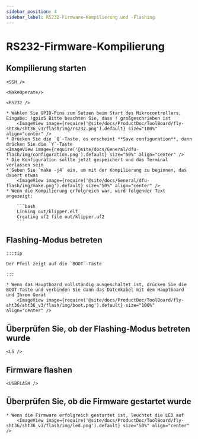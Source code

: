 ```yaml
---
sidebar_position: 4
sidebar_label: RS232-Firmware-Kompilierung und -Flashing
---
```




# RS232-Firmware-Kompilierung

## Kompilierung starten

    <SSH />

    <MakeOperate/>

    <RS232 />

    * Wählen Sie GPIO-Pins zum Setzen beim Start des Mikrocontrollers, Eingabe: !gpio5 Bitte beachten Sie, dass ! großgeschrieben ist
        <ImageView image={require('@site/docs/ProductDoc/ToolBoard/fly-sht36/sht36_v3/flash/img/rs232.png').default} size="100%" align="center" />
    * Drücken Sie die `Q`-Taste, es erscheint **Save configuration**, dann drücken Sie die `Y`-Taste
    <ImageView image={require('@site/docs/General/dfu-flash/img/configuration.png').default} size="50%" align="center" />
    * Die Konfiguration sollte jetzt gespeichert und das Terminal verlassen sein
    * Geben Sie `make -j4` ein, um mit der Kompilierung zu beginnen, das dauert etwas
        <ImageView image={require('@site/docs/General/dfu-flash/img/make.png').default} size="50%" align="center" />
    * Wenn die Kompilierung erfolgreich war, wird folgender Text angezeigt:
    
        ```bash
        Linking out/klipper.elf
        Creating uf2 file out/klipper.uf2
        ```



## Flashing-Modus betreten

    :::tip

    Der Pfeil zeigt auf die `BOOT`-Taste

    :::

    * Wenn das Hauptboard vollständig ausgeschaltet ist, drücken Sie die BOOT-Taste und verbinden Sie dann das Datenkabel mit dem Hauptboard und Ihrem Gerät
        <ImageView image={require('@site/docs/ProductDoc/ToolBoard/fly-sht36/sht36_v3/flash/img/boot.png').default} size="100%" align="center" />

## Überprüfen Sie, ob der Flashing-Modus betreten wurde

    <LS />


## Firmware flashen 
    
    <USBFLASH />
    


## Überprüfen Sie, ob die Firmware gestartet wurde

    * Wenn die Firmware erfolgreich gestartet ist, leuchtet die LED auf
        <ImageView image={require('@site/docs/ProductDoc/ToolBoard/fly-sht36/sht36_v3/flash/img/led.png').default} size="50%" align="center" />